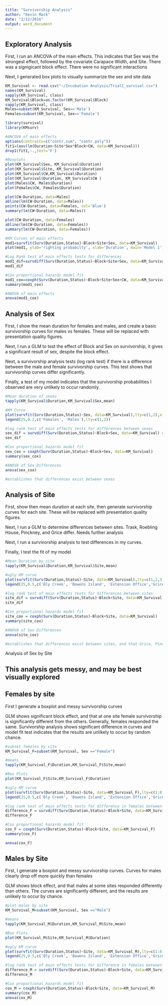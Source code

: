 ```yaml
---
title: "Survivorship Analysis"
author: "Kevin Mack"
date: "2/12/2016"
output: word_document
---
```

Exploratory Analysis
--
First, I run an ANCOVA of the main effects. This indicates that Sex was the strongest effect, followed by the covariate Carapace Width, and Site. There was a signigicant block effect. There were no significant interactions

Next, I generated box plots to visually summarize the sex and site data

```r
KM_Survival <- read.csv("~/Incubation Analysis/Trial1_survival.csv")
names(KM_Survival)
sapply(KM_Survival, class)
KM_Survival$Block=as.factor(KM_Survival$Block)
sapply(KM_Survival, class)
Males=subset(KM_Survival, Sex=='Male')
Females=subset(KM_Survival, Sex=='Female')

library(survival)
library(KMsurv)

#ANCOVA of main effects
options(contrasts=c("contr.sum", "contr.poly"))
fit1=(aov(lm(Duration~Site*Sex*Block+CW, data=KM_Survival)))
drop1(fit1,~.,test='F')

#Boxplots
plot(KM_Survival$Sex, KM_Survival$Duration)
plot(KM_Survival$Site, KM_Survival$Duration)
plot(KM_Survival$CW,KM_Survival$Duration)
plot(KM_Survival$Duration, KM_Survival$CW )
plot(Males$CW, Males$Duration)
plot(Females$CW, Females$Duration)

plot(CW~Duration, data=Males)
abline(lm(CW~Duration, data=Males))
points(CW~Duration, data=Females, col='Blue')
summary(lm(CW~Duration, data=Males))

plot(CW~Duration, data=Females) 
abline(lm(CW~Duration, data=Females))
summary(lm(CW~Duration, data=Females))

#KM Curves of main effects
mod1=survfit(Surv(Duration,Status)~Block+Site+Sex, data=KM_Survival)
plot(mod1, ylab='righting probabilty', xlab='Duration', main='Model 1') #disregard everything

#Log Rank test of main effects tests for differences
mod1_dif=survdiff(Surv(Duration,Status)~Block+Site+Sex, data=KM_Survival)
mod1_dif

#Cox proportional hazards model fit
mod1_cox=coxph(Surv(Duration,Status)~Block+Site+Sex+CW, data=KM_Survival)
summary(mod1_cox)

#ANOVA of main effects 
anova(mod1_cox)

```

Analysis of Sex
--

First, I show the mean duration for females and males, and create a basic survivorship curves for males vs females. These will be replaced with presentation quality figures.

Next, I run a GLM to test the effect of Block and Sex on survivorship, it gives a significant result of sex, despite the block effect. 

Next, a survivorship analysis tests (log rank test) if there is a difference between the male and female survivorship curves. This test shows that survivorship curves differ significantly. 

Finally, a test of my model indicates that the survivorship probabilities I observed are very unlikely to occur randomly.

```r
#Mean duration of sexes
tapply(KM_Survival$Duration,KM_Survival$Sex,mean)

#KM Curve
plot(survfit(Surv(Duration,Status)~Sex, data=KM_Survival),lty=c(1,2),xlab ='Time (hours)', ylab = 'Survival Probability')
legend(25,0.2,c('Females', 'Males'),lty=c(1,2))

#log rank test of main effects tests for differences between sexes
sex_dif = survdiff(Surv(Duration,Status)~Block+Sex, data=KM_Survival) #tests if there is a difference between survival curves
sex_dif

#Cox proportional hazards model fit
sex_cox = coxph(Surv(Duration,Status)~Block+Sex, data=KM_Survival)
summary(sex_cox)

#ANOVA of Sex Differences 
anova(sex_cox)

#establishes that differences exist between sexes
```

Analysis of Site
--
First, show then mean duration at each site, then generate survivorship curves for each site. These will be replaced with presentation quality figures. 

Next, I run a GLM to determine differences between sites. Trask, Roebling House, Pinckney, and Grice differ. Needs further analysis

Next, I run a survivorship analysis to test differences in my curves. 

Finally, I test the fit of my model

```r
#Mean Duration by site
tapply(KM_Survival$Duration,KM_Survival$Site,mean)

#ugly KM curve
plot(survfit(Surv(Duration,Status)~Site, data=KM_Survival),lty=c(1,2,3,4,5,6,7,8),xlab ='Time (hours)', ylab = 'Survival Probability')
legend(25,0.5,c('Bly Creek', 'Bowens Island', 'Extension Office','Grice','Pinckney','Roebling House','Town Creek', 'Trask'),lty=c(1,2,3,4,5,6,7,8))

#log rank test of main effects tests for differences between sites
site_dif = survdiff(Surv(Duration,Status)~Block+Site, data=KM_Survival) #tests if there is a difference between survival curves
site_dif

#Cox proportional hazards model fit
site_cox = coxph(Surv(Duration,Status)~Block+Site, data=KM_Survival)
summary(site_cox)

#ANOVA of Sex Differences 
anova(site_cox)

#establishes that differences exist between sites, and that Grice, Pinckney, and Roebling House are weakest?
```




Analysis of Sex by Site

This analysis gets messy, and may be best visually explored
--
Females by site
-
First I generate a boxplot and messy survivorship curves

GLM shows significant block effect, and that at one site female survivorship is significantly different from the others. Generally, females responded the same. Survivorship analysis shows significant difference in curves and model fit test indicates that the results are unlikely to occur by random chance.

```r
#subset females by site
KM_Survival_F=subset(KM_Survival, Sex =="Female")

#means
tapply(KM_Survival_F$Duration,KM_Survival_F$Site,mean)

#Box Plots
plot(KM_Survival_F$Site,KM_Survival_F$Duration)

#ugly KM curve
plot(survfit(Surv(Duration,Status)~Site, data=KM_Survival_F),lty=c(1:8),xlab ='Time (hours)', ylab = 'Survival Probability')
legend(25,0.5,c('Bly Creek', 'Bowens Island', 'Extension Office','Grice','Pinckney','Roebling House','Town Creek', 'Trask'),lty=c(1,8))

#log rank test of main effects tests for difference in females between sites
difference_F = survdiff(Surv(Duration,Status)~Block+Site, data=KM_Survival_F) 
difference_F

#Cox proportional hazards model fit
cox_F = coxph(Surv(Duration,Status)~Block+Site, data=KM_Survival_F)
summary(cox_F)

anova(cox_F)
```

Males by Site
-
First, I generate a boxplot and messy survivorship curves. Curves for males clearly drop off more quickly than females

GLM shows block effect, and that males at some sites responded differently than others. The curves are significantly different, and the results are unlikely to occur by chance. 

```r
#plot males by site
KM_Survival_M=subset(KM_Survival, Sex =="Male")

#means
tapply(KM_Survival_M$Duration,KM_Survival_M$Site,mean)

#Box Plots
plot(KM_Survival_M$Site,KM_Survival_M$Duration)

#ugly KM curve
plot(survfit(Surv(Duration,Status)~Site, data=KM_Survival_M),lty=c(1:8),xlab ='Time (hours)', ylab = 'Survival Probability')
legend(25,0.5,c('Bly Creek', 'Bowens Island', 'Extension Office','Grice','Pinckney','Roebling House','Town Creek', 'Trask'),lty=c(1,8))

#log rank test of main effects tests for difference in females between sites
difference_M = survdiff(Surv(Duration,Status)~Block+Site, data=KM_Survival_M) 
difference_M

#Cox proportional hazards model fit
cox_M = coxph(Surv(Duration,Status)~Block+Site, data=KM_Survival_M)
summary(cox_M)
anova(cox_M)
```






